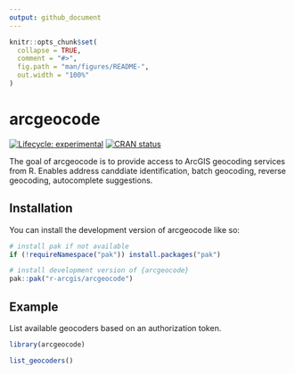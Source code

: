 ```yaml
---
output: github_document
---
```


<!-- README.md is generated from README.Rmd. Please edit that file -->

```r
knitr::opts_chunk$set(
  collapse = TRUE,
  comment = "#>",
  fig.path = "man/figures/README-",
  out.width = "100%"
)
```

# arcgeocode

<!-- badges: start -->
[![Lifecycle: experimental](https://img.shields.io/badge/lifecycle-experimental-orange.svg)](https://lifecycle.r-lib.org/articles/stages.html#experimental)
[![CRAN status](https://www.r-pkg.org/badges/version/arcgeocode)](https://CRAN.R-project.org/package=arcgeocode)
<!-- badges: end -->

The goal of arcgeocode is to provide access to ArcGIS geocoding services from R. Enables address canddiate identification, batch geocoding, reverse geocoding, autocomplete suggestions. 

## Installation

You can install the development version of arcgeocode like so:

``` r
# install pak if not available
if (!requireNamespace("pak")) install.packages("pak")

# install development version of {arcgeocode}
pak::pak("r-arcgis/arcgeocode")
```

## Example

List available geocoders based on an authorization token. 

```r
library(arcgeocode)

list_geocoders()
```
